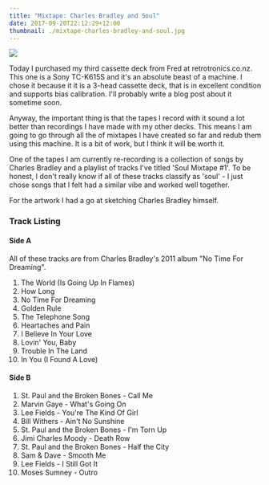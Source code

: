 ```yaml
---
title: "Mixtape: Charles Bradley and Soul"
date: 2017-09-20T22:12:29+12:00
thumbnail: ./mixtape-charles-bradley-and-soul.jpg
---
```


![](./mixtape-charles-bradley-and-soul.jpg)

Today I purchased my third cassette deck from Fred at retrotronics.co.nz. This
one is a Sony TC-K615S and it's an absolute beast of a machine. I chose it because it
it is a 3-head cassette deck, that is in excellent condition and supports bias
calibration. I'll probably write a blog post about it sometime soon.

Anyway, the important thing is that the tapes I record with it sound a lot
better than recordings I have made with my other decks. This means I am going
to go through all the of mixtapes I have created so far and redub them using
this machine. It is a bit of work, but I think it will be worth it.

One of the tapes I am currently re-recording is a collection of songs by
Charles Bradley and a playlist of tracks I've titled 'Soul Mixtape #1'. To be
honest, I don't really know if all of these tracks classify as 'soul' - I just
chose songs that I felt had a similar vibe and worked well together.

For the artwork I had a go at sketching Charles Bradley himself.

### Track Listing

#### Side A

All of these tracks are from Charles Bradley's 2011 album "No Time For Dreaming".

1. The World (Is Going Up In Flames)
2. How Long
3. No Time For Dreaming
4. Golden Rule
5. The Telephone Song
6. Heartaches and Pain
7. I Believe In Your Love
8. Lovin' You, Baby
9. Trouble In The Land
10. In You (I Found A Love)

#### Side B

1. St. Paul and the Broken Bones - Call Me
2. Marvin Gaye - What's Going On
3. Lee Fields - You're The Kind Of Girl
4. Bill Withers - Ain't No Sunshine
5. St. Paul and the Broken Bones - I'm Torn Up
6. Jimi Charles Moody - Death Row
7. St. Paul and the Broken Bones - Half the City
8. Sam & Dave - Smooth Me
9. Lee Fields - I Still Got It
10. Moses Sumney - Outro
